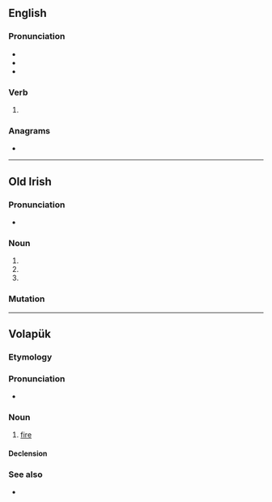 ==English==

===Pronunciation===
* {{IPA|en|/faɪld/}}
* {{audio|en|LL-Q1860 (eng)-Vealhurl-filed.wav|Audio (UK)}}
* {{rhymes|en|aɪld|s=1}}

===Verb===
{{head|en|verb form}}

# {{en-past of|file}}

===Anagrams===
* {{anagrams|en|a=defil|Fidel|Field|felid|field|flied}}

----

==Old Irish==

===Pronunciation===
* {{IPA|sga|/ˈfʲilʲeð/}}

===Noun===
{{head|sga|noun form|g=m}}

# {{inflection of|sga|fili||gen|s}}
# {{inflection of|sga|fili||gen|d}}
# {{inflection of|sga|fili||gen|p}}

===Mutation===
{{sga-mutation|f|iled}}

----

==Volapük==

===Etymology===
{{suffix|vo|fil|ed}}

===Pronunciation===
* {{IPA|vo|/fiˈled/}}

===Noun===
{{vo-noun}}

# [[fire]]

====Declension====
{{vo-decl-noun}}

===See also===
* {{l|vo|fil}}